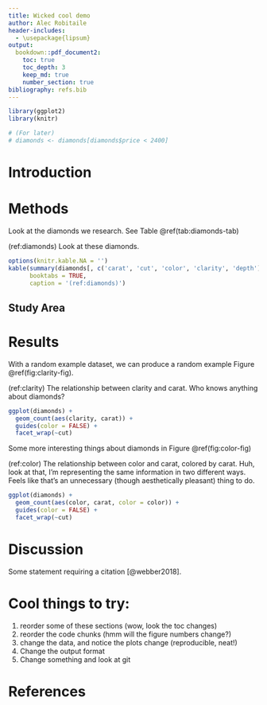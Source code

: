 ```yaml
---
title: Wicked cool demo
author: Alec Robitaile
header-includes: 
  - \usepackage{lipsum}
output: 
  bookdown::pdf_document2:
    toc: true
    toc_depth: 3
    keep_md: true
    number_section: true
bibliography: refs.bib
---
```



\newpage

```r
library(ggplot2)
library(knitr)

# (For later)
# diamonds <- diamonds[diamonds$price < 2400]
```
# Introduction
\lipsum[2-4]

# Methods
Look at the diamonds we research. See Table \@ref(tab:diamonds-tab)


(ref:diamonds) Look at these diamonds. 

\lipsum[3-8]



```r
options(knitr.kable.NA = '')
kable(summary(diamonds[, c('carat', 'cut', 'color', 'clarity', 'depth')]),
      booktabs = TRUE,
      caption = '(ref:diamonds)')

```
## Study Area

<!--
![](www.some-study-area-pic.jpg)

-->

# Results


With a random example dataset, we can produce a random example Figure \@ref(fig:clarity-fig).

(ref:clarity) The relationship between clarity and carat. Who knows anything about diamonds?

\lipsum[2]


```r
ggplot(diamonds) + 
  geom_count(aes(clarity, carat)) +
  guides(color = FALSE) + 
  facet_wrap(~cut)
```


Some more interesting things about diamonds in Figure \@ref(fig:color-fig)
 
(ref:color) The relationship between color and carat, colored by carat. Huh, look at that, I'm representing the same information in two different ways. Feels like that's an unnecessary (though aesthetically pleasant) thing to do. 

\lipsum[1]


```r
ggplot(diamonds) + 
  geom_count(aes(color, carat, color = color)) +
  guides(color = FALSE) + 
  facet_wrap(~cut)
```

# Discussion

Some statement requiring a citation [@webber2018]. 

\lipsum[3]

# Cool things to try:

1. reorder some of these sections (wow, look the toc changes)
1. reorder the code chunks (hmm will the figure numbers change?)
1. change the data, and notice the plots change (reproducible, neat!)
1. Change the output format
1. Change something and look at git

\newpage 

# References